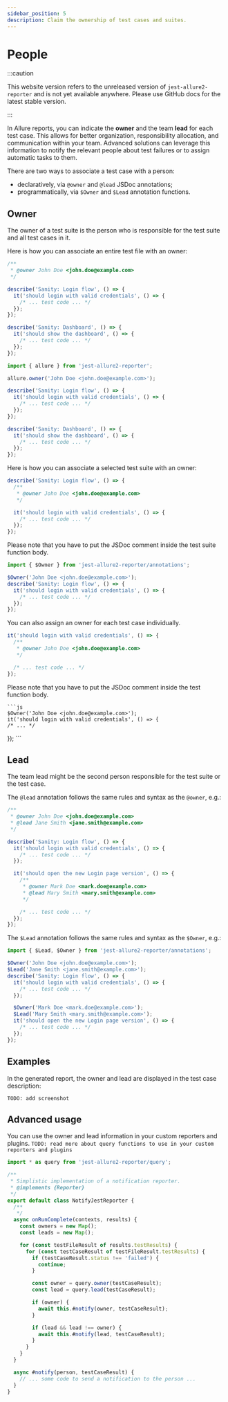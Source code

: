 ```yaml
---
sidebar_position: 5
description: Claim the ownership of test cases and suites.
---
```



# People

:::caution

This website version refers to the unreleased version of `jest-allure2-reporter` and is not yet available
anywhere. Please use GitHub docs for the latest stable version.

:::

In Allure reports, you can indicate the **owner** and the team **lead** for each test case.
This allows for better organization, responsibility allocation, and communication within your team.
Advanced solutions can leverage this information to notify the relevant people about test failures
or to assign automatic tasks to them.

There are two ways to associate a test case with a person:

* declaratively, via `@owner` and `@lead` JSDoc annotations;
* programmatically, via `$Owner` and `$Lead` annotation functions.

## Owner

The owner of a test suite is the person who is responsible for the test suite and all test cases in it.

Here is how you can associate an entire test file with an owner:

<Tabs groupId="approach">
  <TabItem value="jsdoc" label="JSDoc">

```js
/**
 * @owner John Doe <john.doe@example.com>
 */

describe('Sanity: Login flow', () => {
  it('should login with valid credentials', () => {
    /* ... test code ... */
  });
});

describe('Sanity: Dashboard', () => {
  it('should show the dashboard', () => {
    /* ... test code ... */
  });
});
```

  </TabItem>
  <TabItem value="dsl" label="Function">

```js
import { allure } from 'jest-allure2-reporter';

allure.owner('John Doe <john.doe@example.com>');

describe('Sanity: Login flow', () => {
  it('should login with valid credentials', () => {
    /* ... test code ... */
  });
});

describe('Sanity: Dashboard', () => {
  it('should show the dashboard', () => {
    /* ... test code ... */
  });
});
```

  </TabItem>
</Tabs>

Here is how you can associate a selected test suite with an owner:

<Tabs groupId="approach">
  <TabItem value="jsdoc" label="JSDoc">

```js
describe('Sanity: Login flow', () => {
  /**
   * @owner John Doe <john.doe@example.com>
   */

  it('should login with valid credentials', () => {
    /* ... test code ... */
  });
});
```

Please note that you have to put the JSDoc comment inside the test suite function body.

</TabItem>
  <TabItem value="dsl" label="Function">

```js
import { $Owner } from 'jest-allure2-reporter/annotations';

$Owner('John Doe <john.doe@example.com>');
describe('Sanity: Login flow', () => {
  it('should login with valid credentials', () => {
    /* ... test code ... */
  });
});
```

</TabItem>
</Tabs>

You can also assign an owner for each test case individually.

<Tabs groupId="approach">
  <TabItem value="jsdoc" label="JSDoc">

```js
it('should login with valid credentials', () => {
  /**
   * @owner John Doe <john.doe@example.com>
   */

  /* ... test code ... */
});
```

Please note that you have to put the JSDoc comment inside the test function body.

  </TabItem>
  <TabItem value="dsl" label="Function">

    ```js
    $Owner('John Doe <john.doe@example.com>');
    it('should login with valid credentials', () => {
    /* ... */
  });
    ```
  </TabItem>
</Tabs>

## Lead

The team lead might be the second person responsible for the test suite or the test case.

<Tabs groupId="approach">
  <TabItem value="jsdoc" label="JSDoc">

The `@lead` annotation follows the same rules and syntax as the `@owner`, e.g.:

```js
/**
 * @owner John Doe <john.doe@example.com>
 * @lead Jane Smith <jane.smith@example.com>
 */

describe('Sanity: Login flow', () => {
  it('should login with valid credentials', () => {
    /* ... test code ... */
  });

  it('should open the new Login page version', () => {
    /**
     * @owner Mark Doe <mark.doe@example.com>
     * @lead Mary Smith <mary.smith@example.com>
     */

    /* ... test code ... */
  });
});
```

</TabItem>
  <TabItem value="dsl" label="Function">

The `$Lead` annotation follows the same rules and syntax as the `$Owner`, e.g.:

```js
import { $Lead, $Owner } from 'jest-allure2-reporter/annotations';

$Owner('John Doe <john.doe@example.com>');
$Lead('Jane Smith <jane.smith@example.com>');
describe('Sanity: Login flow', () => {
  it('should login with valid credentials', () => {
    /* ... test code ... */
  });

  $Owner('Mark Doe <mark.doe@example.com>');
  $Lead('Mary Smith <mary.smith@example.com>');
  it('should open the new Login page version', () => {
    /* ... test code ... */
  });
});
```

  </TabItem>
</Tabs>

## Examples

In the generated report, the owner and lead are displayed in the test case description:

`TODO: add screenshot`

## Advanced usage

You can use the owner and lead information in your custom reporters and plugins.
`TODO: read more about query functions to use in your custom reporters and plugins`

```js
import * as query from 'jest-allure2-reporter/query';

/**
 * Simplistic implementation of a notification reporter.
 * @implements {Reporter}
 */
export default class NotifyJestReporter {
  /**
   */
  async onRunComplete(contexts, results) {
    const owners = new Map();
    const leads = new Map();

    for (const testFileResult of results.testResults) {
      for (const testCaseResult of testFileResult.testResults) {
        if (testCaseResult.status !== 'failed') {
          continue;
        }

        const owner = query.owner(testCaseResult);
        const lead = query.lead(testCaseResult);

        if (owner) {
          await this.#notify(owner, testCaseResult);
        }

        if (lead && lead !== owner) {
          await this.#notify(lead, testCaseResult);
        }
      }
    }
  }

  async #notify(person, testCaseResult) {
    // ... some code to send a notification to the person ...
  }
}
```
